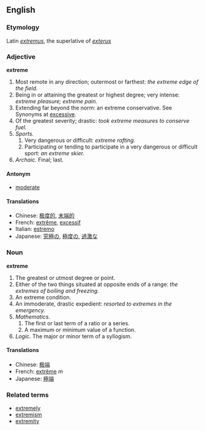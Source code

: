 == English ==
===Etymology===
Latin ''[[extremus]]'', the superlative of ''[[exterus]]''
=== Adjective ===
'''extreme'''

# Most remote in any direction; outermost or farthest: ''the extreme edge of the field. ''
# Being in or attaining the greatest or highest degree; very intense: ''extreme pleasure; extreme pain. ''
# Extending far beyond the norm: an extreme conservative. See Synonyms at [[excessive]]. 
# Of the greatest severity; drastic: ''took extreme measures to conserve fuel. ''
# ''Sports.'' 
## Very dangerous or difficult: ''extreme rafting. ''
## Participating or tending to participate in a very dangerous or difficult sport: ''an extreme skier. ''
# ''Archaic.'' Final; last.

====Antonym====
*[[moderate]]

====Translations====
*Chinese: [[极度的]], [[末端的]]
*French: [[extrême]], [[excessif]]
*Italian: [[estremo]]
*Japanese: [[究極]]の, [[極度]]の, [[過激]]な

=== Noun ===
'''extreme'''

# The greatest or utmost degree or point. 
# Either of the two things situated at opposite ends of a range: ''the extremes of boiling and freezing. ''
# An extreme condition. 
# An immoderate, drastic expedient: ''resorted to extremes in the emergency. ''
# ''Mathematics. ''
## The first or last term of a ratio or a series. 
## A maximum or minimum value of a function. 
# ''Logic.'' The major or minor term of a syllogism.

====Translations====
*Chinese: [[极端]]
*French: [[extrême]] ''m''
*Japanese: [[極端]]

===Related terms===
*[[extremely]]
*[[extremism]]
*[[extremity]]